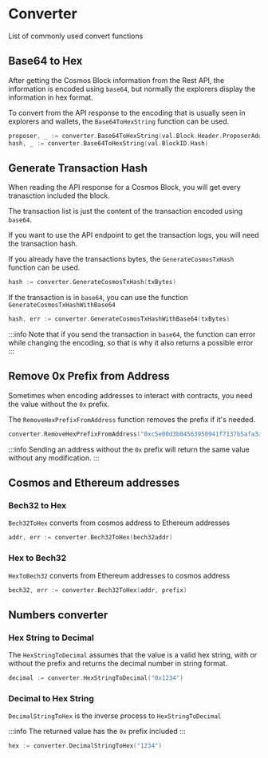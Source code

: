 # Converter

List of commonly used convert functions

## Base64 to Hex

After getting the Cosmos Block information from the Rest API, the information is encoded using `base64`, but normally the explorers display the information in hex format.

To convert from the API response to the encoding that is usually seen in explorers and wallets, the `Base64ToHexString` function can be used.

```go
proposer, _ := converter.Base64ToHexString(val.Block.Header.ProposerAddress)
hash, _ := converter.Base64ToHexString(val.BlockID.Hash)
```

## Generate Transaction Hash

When reading the API response for a Cosmos Block, you will get every tranasction included the block.

The transaction list is just the content of the transaction encoded using `base64`.

If you want to use the API endpoint to get the transaction logs, you will need the transaction hash.

If you already have the transactions bytes, the `GenerateCosmosTxHash` function can be used.

```go
hash := converter.GenerateCosmosTxHash(txBytes)
```

If the transaction is in `base64`, you can use the function `GenerateCosmosTxHashWithBase64`

```go
hash, err := converter.GenerateCosmosTxHashWithBase64(txBytes)
```

:::info
Note that if you send the transaction in `base64`, the function can error while changing the encoding, so that is why it also returns a possible error
:::

## Remove 0x Prefix from Address

Sometimes when encoding addresses to interact with contracts, you need the value without the `0x` prefix.

The `RemoveHexPrefixFromAddress` function removes the prefix if it's needed.

```go
converter.RemoveHexPrefixFromAddress("0xc5e00d3b04563950941f7137b5afa3a534f0d6d6")
```

:::info
Sending an address without the `0x` prefix will return the same value without any modification.
:::

## Cosmos and Ethereum addresses

### Bech32 to Hex

`Bech32ToHex` converts from cosmos address to Ethereum addresses

```go
addr, err := converter.Bech32ToHex(bech32addr)
```

### Hex to Bech32

`HexToBech32` converts from Ethereum addresses to cosmos address

```go
bech32, err := converter.Bech32ToHex(addr, prefix)
```

## Numbers converter

### Hex String to Decimal

The `HexStringToDecimal` assumes that the value is a valid hex string, with or without the prefix and returns the decimal number in string format.

```go
decimal := converter.HexStringToDecimal("0x1234")
```

### Decimal to Hex String

`DecimalStringToHex` is the inverse process to `HexStringToDecimal`

:::info
The returned value has the `0x` prefix included
:::

```go
hex := converter.DecimalStringToHex("1234")
```
